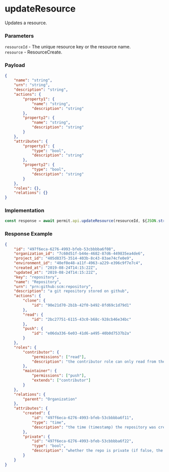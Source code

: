 # updateResource

Updates a resource.

### Parameters

`resourceId` - The unique resource key or the resource name.<br />
`resource` - ResourceCreate. <br/>

### Payload

```json
{
	"name": "string",
	"urn": "string",
	"description": "string",
	"actions": {
		"property1": {
			"name": "string",
			"description": "string"
		},
		"property2": {
			"name": "string",
			"description": "string"
		}
	},
	"attributes": {
		"property1": {
			"type": "bool",
			"description": "string"
		},
		"property2": {
			"type": "bool",
			"description": "string"
		}
	},
	"roles": {},
	"relations": {}
}
```

### Implementation

```js
const response = await permit.api.updateResource(resourceId, ${JSON.stringify(resource)});
```

### Response Example

```json
{
	"id": "497f6eca-6276-4993-bfeb-53cbbbba6f08",
	"organization_id": "7c60d51f-b44e-4682-87d6-449835ea4de6",
	"project_id": "405d8375-3514-403b-8c43-83ae74cfe0e9",
	"environment_id": "40ef0e48-a11f-4963-a229-e396c9f7e7c4",
	"created_at": "2019-08-24T14:15:22Z",
	"updated_at": "2019-08-24T14:15:22Z",
	"key": "repository",
	"name": "Repository",
	"urn": "prn:github:scm:repository",
	"description": "a git repository stored on github",
	"actions": {
		"clone": {
			"id": "90e21d70-2b1b-42f0-b492-8fd69c1d79d1"
		},
		"read": {
			"id": "2bc27751-6115-43c0-b68c-928cb46e34bc"
		},
		"push": {
			"id": "e06da336-6e03-41d6-a495-40b0d7537b2a"
		}
	},
	"roles": {
		"contributor": {
			"permissions": ["read"],
			"description": "the contributor role can only read from the repo"
		},
		"maintainer": {
			"permissions": ["push"],
			"extends": ["contributor"]
		}
	},
	"relations": {
		"parent": "Organization"
	},
	"attributes": {
		"created": {
			"id": "497f6eca-6276-4993-bfeb-53cbbbba6f11",
			"type": "time",
			"description": "the time (timestamp) the repository was created"
		},
		"private": {
			"id": "497f6eca-6276-4993-bfeb-53cbbbba6f22",
			"type": "bool",
			"description": "whether the repo is private (if false, the repo is public)"
		}
	}
}
```
